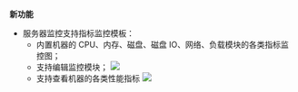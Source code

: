 **新功能**

* 服务器监控支持指标监控模板：
    * 内置机器的 CPU、内存、磁盘、磁盘 IO、网络、负载模块的各类指标监控图；
    * 支持编辑监控模块；
    ![](https://pandora-kibana.qiniu.com/machine_monitor/metrics_template.png)
    * 支持查看机器的各类性能指标
    ![](https://pandora-kibana.qiniu.com/machine_monitor/machine_metrics.png)